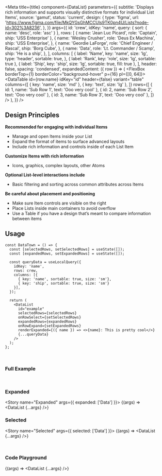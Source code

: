 

<Meta
  title={title}
  component={DataList}
  parameters={{
    subtitle:
      'Displays rich information and supports visually distinctive formats for individual List Items',
    source: 'gamut',
    status: 'current',
    design: {
      type: 'figma',
      url:
        'https://www.figma.com/file/MkQYGsGhMCCUls9TK0pn4U/Lists?node-id=302%3A8236',
    },
  }}
  args={{
    id: 'crew',
    idKey: 'name',
    query: { sort: { name: 'desc', role: 'asc' } },
    rows: [
      { name: 'Jean Luc Picard', role: 'Captain', ship: 'USS Enterprise' },
      {
        name: 'Wesley Crusher',
        role: 'Deus Ex Machina',
        ship: 'USS Enterprise',
      },
      {
        name: 'Geordie LaForge',
        role: 'Chief Engineer / Rascal',
        ship: 'Borg Cube',
      },
      {
        name: 'Data',
        role: 'Lt. Commander / Scamp',
        ship: 'He is a ship',
      },
    ],
    columns: [
      {
        label: 'Name',
        key: 'name',
        size: 'lg',
        type: 'header',
        sortable: true,
      },
      { label: 'Rank', key: 'role', size: 'lg', sortable: true },
      { label: 'Ship', key: 'ship', size: 'lg', sortable: true, fill: true },
    ],
    header: false,
    spacing: 'condensed',
    expandedContent: ({ row }) => (
      <FlexBox borderTop={1} borderColor="background-hover" p={16} pl={[0, 64]}>
        <DataTable
          id={row.name}
          idKey="id"
          header={false}
          variant="table"
          columns={[
            { key: 'name', size: 'md' },
            { key: 'text', size: 'lg' },
          ]}
          rows={[
            { id: 1, name: 'Sub Row 1', text: 'Ooo very cool' },
            { id: 2, name: 'Sub Row 2', text: 'Ooo very cool' },
            { id: 3, name: 'Sub Row 3', text: 'Ooo very cool' },
          ]}
        />
      </FlexBox>
    ),
  }}
/>

## Design Principles

**Recommended for engaging with individual Items**

- Manage and open Items inside your List
- Expand the format of items to surface advanced layouts
- Include rich information and controls inside of each List Item

**Customize Items with rich information**

- Icons, graphics, complex layouts, other Atoms

**Optional List-level interactions include**

- Basic filtering and sorting across common attributes across Items

**Be careful about placement and positioning**

- Make sure Item controls are visible on the right
- Place Lists inside main containers to avoid overflow
- Use a Table if you have a design that’s meant to compare information between items

## Usage

```tsx
const DataTown = () => {
  const [selectedRows, setSelectedRows] = useState([]);
  const [expandedRows, setExpandedRows] = useState([]);

  const queryData = useLocalQuery({
    idKey: 'name',
    rows: crew,
    columns: [{
      { key: 'name', sortable: true, size: 'sm'},
      { key: 'ship', sortable: true, size: 'sm'}
    }],
  });

  return (
    <DataList
      id="example"
      selectedRows={selectedRows}
      onRowSelect={setSelectedRows}
      expandedRows={expandedRows}
      onRowExpand={setExpandedRows}
      renderExpanded={({ name }) => <>{name}: This is pretty cool</>}
      {...queryData}
    />
  );
};
```

<br />

### Full Example

<Story name="Full Example">
  <DataListTemplate />
</Story>

<br />

### Expanded

<Story name="Expanded" args={{ expanded: ['Data'] }}>
  {(args) => <DataList {...args} />}
</Story>

### Selected

<Story name="Selected" args={{ selected: ['Data'] }}>
  {(args) => <DataList {...args} />}
</Story>

<br />

### Code Playground

<Story name="DataList">{(args) => <DataList {...args} />}</Story>

<br />
<br />
<br />

<PropsTable story="DataList" />
